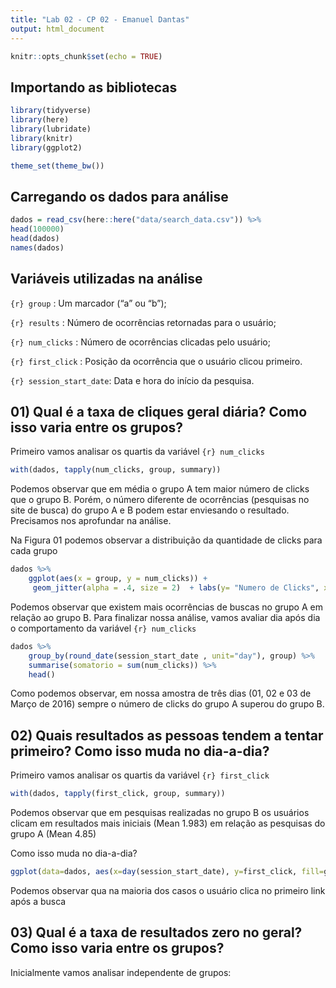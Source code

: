 ```yaml
---
title: "Lab 02 - CP 02 - Emanuel Dantas"
output: html_document
---
```


```r
knitr::opts_chunk$set(echo = TRUE)
```


## Importando as bibliotecas

```r

library(tidyverse)
library(here)
library(lubridate)
library(knitr)
library(ggplot2)

theme_set(theme_bw())

```

## Carregando os dados para análise

```r
dados = read_csv(here::here("data/search_data.csv")) %>%
head(100000)
head(dados)
names(dados)
```

## Variáveis utilizadas na análise


```{r} group ```            : Um marcador ("a" ou "b");

```{r} results ```          : Número de ocorrências retornadas para o usuário;

```{r} num_clicks```        : Número de ocorrências clicadas pelo usuário;

```{r} first_click```       : Posição da ocorrência que o usuário clicou primeiro.

```{r} session_start_date```: Data e hora do início da pesquisa.



## 01) Qual é a taxa de cliques geral diária? Como isso varia entre os grupos?

Primeiro vamos analisar os quartis da variável ```{r} num_clicks```

```r
with(dados, tapply(num_clicks, group, summary))
```

Podemos observar que em média o grupo A tem maior número de clicks que o grupo B. Porém, o número diferente de ocorrências (pesquisas no site de busca) do grupo A e B podem estar enviesando o resultado. Precisamos nos aprofundar na análise. 

Na Figura 01 podemos observar a distribuição da quantidade de clicks para cada grupo

```r
dados %>% 
    ggplot(aes(x = group, y = num_clicks)) + 
     geom_jitter(alpha = .4, size = 2)  + labs(y= "Numero de Clicks", x="Grupos", title="Figura 1 - Numero de clicks para os grupos A e B")
```

Podemos observar que existem mais ocorrências de buscas no grupo A em relação ao grupo B. Para finalizar nossa análise, vamos avaliar dia após dia o comportamento da variável ```{r} num_clicks```

```r
dados %>%
    group_by(round_date(session_start_date , unit="day"), group) %>%  
    summarise(somatorio = sum(num_clicks)) %>% 
    head()

```

Como podemos observar, em nossa amostra de três dias (01, 02 e 03 de Março de 2016) sempre o número de clicks do grupo A superou do grupo B. 

## 02) Quais resultados as pessoas tendem a tentar primeiro? Como isso muda no dia-a-dia?

Primeiro vamos analisar os quartis da variável  ```{r} first_click```

```r
with(dados, tapply(first_click, group, summary))
```

Podemos observar que em pesquisas realizadas no grupo B os usuários clicam em resultados mais iniciais (Mean 1.983) em relação as pesquisas do grupo A (Mean 4.85)

Como isso muda no dia-a-dia?



```r
ggplot(data=dados, aes(x=day(session_start_date), y=first_click, fill=group)) +   geom_bar(stat="identity", position=position_dodge()) +  labs(y= "Quantidade primeiros clicks", x="Dia", title="Figura 2 - Análise do primeiro click por dia e grupo  ") 
```

Podemos observar qua na maioria dos casos o usuário clica no primeiro link após a busca


## 03) Qual é a taxa de resultados zero no geral? Como isso varia entre os grupos?

Inicialmente vamos analisar independente de grupos:




